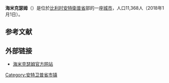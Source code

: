 {{Infobox Belgium Municipality
|name=海米克瑟姆
|picture=Stbernardusabdij.jpg
|picture-legend= Sint Bernardusabdij in Hemiksem
|map=HemiksemLocatie.png
|map-legend=海米克瑟姆在安特卫普省的
|arms=Blason ville be Hemiksem.svg
|flag=Hemiksem vlag.svg
|region={{BE-REG-FLE}}
|community={{BE-NL}}
|province={{BE-PROV-AN}}
|arrondissement=[[安特卫普区|安特卫普区]]
|nis=11018
|pyramid-date=
|0-19= 
|18-64=
|65=
|foreigners=
|foreigners-date=
|mayor=Luc Bouckaert (CD&V)
|majority= [[CD&V|CD&V]], [[CD&V|CD&V]]/[[N-VA|N-VA]]
|postal-codes=2620
|telephone-area=03
|web=[http://www.hemiksem.be/ www.hemiksem.be]
|coordinates = {{coord|51|09|N|04|21|E|region:BE|display=inline,title}}
|}}
'''海米克瑟姆'''（{{lang-nl|Hemiksem}}）是位於[[比利时|比利时]][[安特衛普省|安特衛普省]]部的一座[[城市|城市]]，人口11,368人（2018年1月1日）。

==参考文献==
{{reflist}}

== 外部链接 ==
{{commonscat}}
* [http://www.hemiksem.be/ 海米克瑟姆官方网站] {{Wayback|url=http://www.hemiksem.be/ |date=20080915194547 }}

{{Belgium-geo-stub}}
{{安特卫普省市区}}
{{normdaten}}
{{DEFAULTSORT:Hemiksem}}
[[Category:安特卫普省市镇|Category:安特卫普省市镇]]